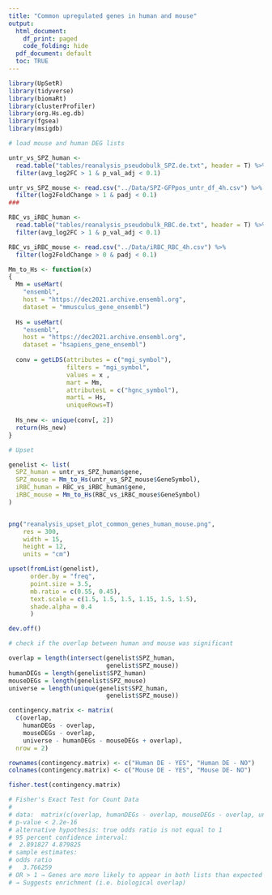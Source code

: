 ```yaml
---
title: "Common upregulated genes in human and mouse"
output:
  html_document:
    df_print: paged
    code_folding: hide
  pdf_document: default
  toc: TRUE
---
```


```r
library(UpSetR)
library(tidyverse)
library(biomaRt)
library(clusterProfiler)
library(org.Hs.eg.db)
library(fgsea)
library(msigdb)
```

```r
# load mouse and human DEG lists

untr_vs_SPZ_human <- 
  read.table("tables/reanalysis_pseudobulk_SPZ.de.txt", header = T) %>% 
  filter(avg_log2FC > 1 & p_val_adj < 0.1)

untr_vs_SPZ_mouse <- read.csv("../Data/SPZ-GFPpos_untr_df_4h.csv") %>%
  filter(log2FoldChange > 1 & padj < 0.1)
###

RBC_vs_iRBC_human <- 
  read.table("tables/reanalysis_pseudobulk_RBC.de.txt", header = T) %>% 
  filter(avg_log2FC > 1 & p_val_adj < 0.1)

RBC_vs_iRBC_mouse <- read.csv("../Data/iRBC_RBC_4h.csv") %>% 
  filter(log2FoldChange > 0 & padj < 0.1)

```

```r
Mm_to_Hs <- function(x)
{
  Mm = useMart(
    "ensembl", 
    host = "https://dec2021.archive.ensembl.org",
    dataset = "mmusculus_gene_ensembl")
  
  Hs = useMart(
    "ensembl", 
    host = "https://dec2021.archive.ensembl.org",
    dataset = "hsapiens_gene_ensembl")
  
  conv = getLDS(attributes = c("mgi_symbol"), 
                filters = "mgi_symbol", 
                values = x , 
                mart = Mm, 
                attributesL = c("hgnc_symbol"), 
                martL = Hs, 
                uniqueRows=T)
  
  Hs_new <- unique(conv[, 2])
  return(Hs_new)
}
```


```r
# Upset

genelist <- list(
  SPZ_human = untr_vs_SPZ_human$gene,
  SPZ_mouse = Mm_to_Hs(untr_vs_SPZ_mouse$GeneSymbol),
  iRBC_human = RBC_vs_iRBC_human$gene,
  iRBC_mouse = Mm_to_Hs(RBC_vs_iRBC_mouse$GeneSymbol)
)


png("reanalysis_upset_plot_common_genes_human_mouse.png", 
    res = 300, 
    width = 15,
    height = 12, 
    units = "cm") 

upset(fromList(genelist),
      order.by = "freq",
      point.size = 3.5,
      mb.ratio = c(0.55, 0.45),
      text.scale = c(1.5, 1.5, 1.5, 1.15, 1.5, 1.5),
      shade.alpha = 0.4
      )

dev.off()
```

```r
# check if the overlap between human and mouse was significant

overlap = length(intersect(genelist$SPZ_human, 
                           genelist$SPZ_mouse))
humanDEGs = length(genelist$SPZ_human)
mouseDEGs = length(genelist$SPZ_mouse)
universe = length(unique(genelist$SPZ_human, 
                           genelist$SPZ_mouse))

contingency.matrix <- matrix(
  c(overlap, 
    humanDEGs - overlap, 
    mouseDEGs - overlap, 
    universe - humanDEGs - mouseDEGs + overlap), 
  nrow = 2)

rownames(contingency.matrix) <- c("Human DE - YES", "Human DE - NO")
colnames(contingency.matrix) <- c("Mouse DE - YES", "Mouse DE- NO")

fisher.test(contingency.matrix)

# Fisher's Exact Test for Count Data
# 
# data:  matrix(c(overlap, humanDEGs - overlap, mouseDEGs - overlap, universe - humanDEGs - mouseDEGs + overlap), nrow = 2)
# p-value < 2.2e-16
# alternative hypothesis: true odds ratio is not equal to 1
# 95 percent confidence interval:
#  2.891827 4.879825
# sample estimates:
# odds ratio 
#   3.766259 
# OR > 1 → Genes are more likely to appear in both lists than expected by chance
# → Suggests enrichment (i.e. biological overlap)
```

